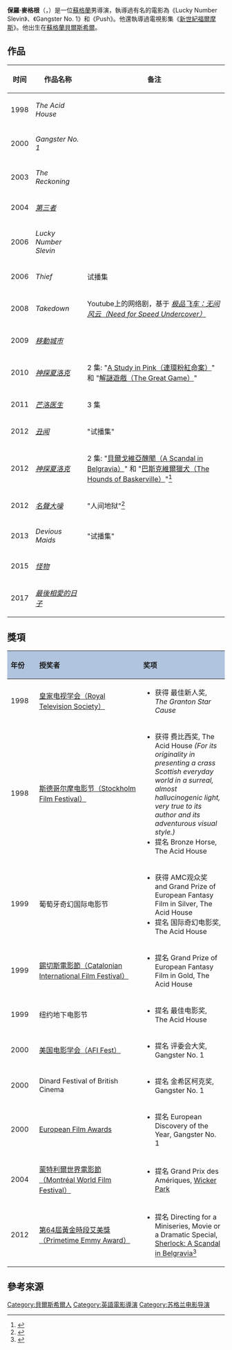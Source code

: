 {{noteTA
|T=zh-cn:保罗·麦格根; zh-hk:保羅·麥桂根; zh-tw:保羅·麥格根;
|1=zh-cn:保罗·麦格根; zh-hk:保羅·麥桂根; zh-tw:保羅·麥格根;
}}
{{藝人
| type         = 導演
| name         = 保羅·麥格根
| image        = Paul McGuigan at the premiere of Push.jpg
| caption      = 2009年1月，麥格根於《[[移動城市|移動城市]]》首映會
| birth_date   = {{Birth date and age|df=yes|1963|9|19}}
| birth_place  = {{SCO}}[[贝尔斯希尔|贝尔斯希尔]]
| occupation   = 導演
| years_active = 1998年至今
}}
'''保羅·麥格根'''（{{lang-en|'''Paul McGuigan'''}}，{{bd|1963年|9月19日}}）是一位[[蘇格蘭|蘇格蘭]]男導演，執導過有名的電影為《Lucky Number Slevin》、《Gangster No. 1》和《Push》。他還執導過電視影集《[[新世紀福爾摩斯|新世紀福爾摩斯]]》。他出生在[[蘇格蘭|蘇格蘭]][[貝爾斯希爾|貝爾斯希爾]]。

== 作品 ==
{| class="wikitable sortable"
! 时间
! 作品名称
! class="unsortable" | 备注
|-
| 1998
| ''The Acid House''
| 
|-
| 2000
| ''Gangster No. 1''
| 
|-
| 2003
| ''The Reckoning''
| 
|-
| 2004
| ''[[第三者_(電影)|第三者]]''
| 
|-
| 2006
| ''Lucky Number Slevin''
| 
|-
| 2006
| ''Thief''
| 试播集
|-
| 2008
| ''Takedown''
| Youtube上的网络剧，基于 ''[[极品飞车：无间风云|极品飞车：无间风云（Need for Speed Undercover）]]''
|-
| 2009
| ''[[移動城市|移動城市]]''
| 
|-
| 2010
| ''[[神探夏洛克|神探夏洛克]]''
| 2 集: "[[連環粉紅命案|A Study in Pink（連環粉紅命案）]]" 和 "[[解謎遊戲|解謎遊戲（The Great Game）]]"
|-
| 2011
| ''[[芒洛医生|芒洛医生]]''
| 3 集
|-
| 2012
| ''[[丑闻_(电视剧)|丑闻]]''
| "试播集"
|-
| 2012
| ''[[神探夏洛克|神探夏洛克]]''
| 2 集: "[[貝爾戈維亞醜聞|貝爾戈維亞醜聞（A Scandal in Belgravia）]]" 和 "[[巴斯克維爾獵犬|巴斯克維爾獵犬（The Hounds of Baskerville）]]"<ref>{{Cite press release|publisher=BBC Press Office|date=16 May 2011|url=http://www.bbc.co.uk/pressoffice/pressreleases/stories/2011/05_may/16/sherlock.shtml|title=BBC One's BAFTA-提名 Sherlock begins filming second series|accessdate=28 September 2011|archive-date=2012-05-08|archive-url=https://www.webcitation.org/67V3cHarp?url=http://www.bbc.co.uk/pressoffice/pressreleases/stories/2011/05_may/16/sherlock.shtml|dead-url=no}}</ref>
|-
|2012
| ''[[名聲大噪|名聲大噪]]''
| "人间地狱"<ref>{{Citation|publisher=BAFTA|date=3 May 2012|url=http://www.bafta.org/scotland/whats-on/mastering-your-craft-directing-with-paul-mcguigan,3273,BA.html|title=FULLY BOOKED: Mastering Your Craft: Directing with Paul McGuigan|accessdate=23 May 2012|archive-date=2013-04-14|archive-url=https://archive.is/20130414070225/http://www.bafta.org/scotland/whats-on/mastering-your-craft-directing-with-paul-mcguigan,3273,BA.html}}</ref>
|-
|2013
| ''Devious Maids''
| "试播集"
|- 
|2015
| ''[[怪物_(2015年電影)|怪物]]''
| 
|- 
|2017
| ''[[最後相愛的日子|最後相愛的日子]]''
| 
|}

== 獎項 ==
{| class="wikitable"

! style="text-align:left;background-color:#B0C4DE;" width="50" | 年份
! style="text-align:left;background-color:#B0C4DE;" width="225" | 授奖者
! style="text-align:left;background-color:#B0C4DE;" | 奖项
|- 
|1998
| [[皇家电视学会|皇家电视学会（Royal Television Society）]]
| 
* 获得 最佳新人奖, ''The Granton Star Cause''
|- valign="top" 
|1998
| [[斯德哥尔摩电影节|斯德哥尔摩电影节（Stockholm Film Festival）]]
| 
* 获得 费比西奖, The Acid House ''(For its originality in presenting a crass Scottish everyday world in a surreal, almost hallucinogenic light, very true to its author and its adventurous visual style.)''
* 提名 Bronze Horse, The Acid House 
|- valign="top" 
|1999
| 葡萄牙奇幻国际电影节
| 
* 获得 AMC观众奖 and Grand Prize of European Fantasy Film in Silver, The Acid House
* 提名 国际奇幻电影奖, The Acid House 
|-
|1999
| [[錫切斯電影節|錫切斯電影節（Catalonian International Film Festival）]]
| 
* 提名 Grand Prize of European Fantasy Film in Gold, The Acid House
|-
|1999
| 纽约地下电影节
| 
* 提名 最佳电影奖, The Acid House
|-
|2000
| [[美国电影学会|美国电影学会（AFI Fest）]]
| 
* 提名 评委会大奖, Gangster No. 1
|-
|2000
| Dinard Festival of British Cinema
| 
* 提名 金希区柯克奖, Gangster No. 1
|-
|2000
| [[歐洲電影獎|European Film Awards]]
| 
* 提名 European Discovery of the Year, Gangster No. 1
|-
|2004
| [[蒙特利爾世界電影節|蒙特利爾世界電影節（Montréal World Film Festival）]]
| 
* 提名 Grand Prix des Amériques, [[第三者_(電影)|Wicker Park]]
|-
|2012
| [[第64屆黃金時段艾美獎|第64屆黃金時段艾美獎（Primetime Emmy Award）]]
|
* 提名 Directing for a Miniseries, Movie or a Dramatic Special, [[貝爾戈維亞醜聞|Sherlock: A Scandal in Belgravia]]<ref>{{Cite web |url=http://www.emmys.com/nominations/2012/Outstanding%20Directing%20For%20A%20Miniseries,%20Movie%20Or%20A%20Dramatic%20Special |title=存档副本 |accessdate=2016-02-25 |archive-date=2013-07-23 |archive-url=https://web.archive.org/web/20130723044248/http://www.emmys.com/nominations/2012/Outstanding%20Directing%20For%20A%20Miniseries%2C%20Movie%20Or%20A%20Dramatic%20Special |dead-url=no }}</ref>
|}

== 參考來源 ==
{{Reflist}}

{{DEFAULTSORT:McGuigan, Paul}}
[[Category:貝爾斯希爾人|Category:貝爾斯希爾人]]
[[Category:英語電影導演|Category:英語電影導演]]
[[Category:苏格兰电影导演|Category:苏格兰电影导演]]